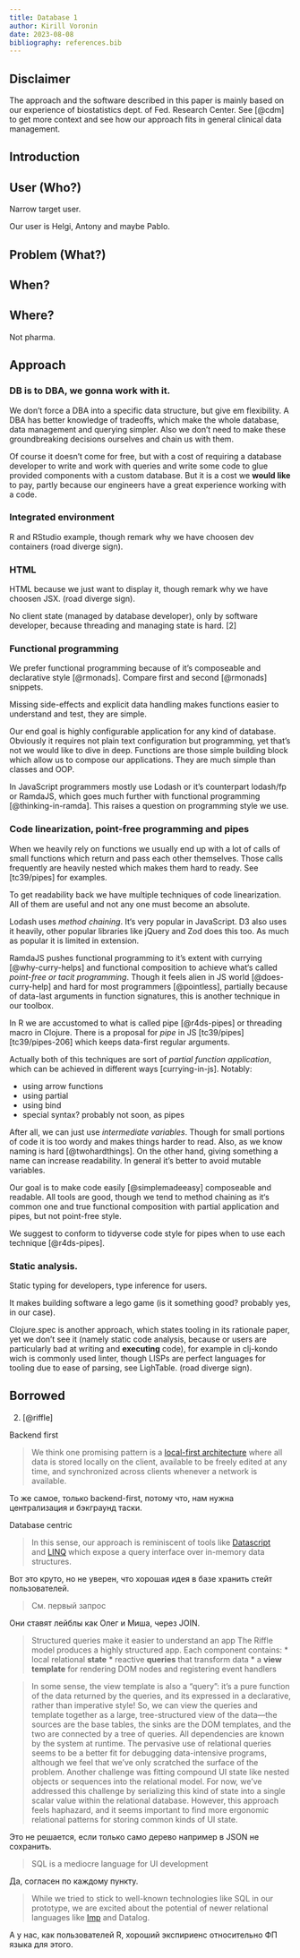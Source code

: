 ```yaml
---
title: Database 1
author: Kirill Voronin
date: 2023-08-08
bibliography: references.bib
---
```


## Disclaimer

The approach and the software described in this paper is mainly based on our experience of biostatistics dept. of Fed. Research Center. See [@cdm] to get more context and see how our approach fits in general clinical data management.

<!-- In another circumstances and with another resources available at hand you might have better fit with another approach. Though we try to generalize it and make useful outside of our organization as much as possible. -->

## Introduction

## User (Who?)

Narrow target user.

Our user is Helgi, Antony and maybe Pablo.

## Problem (What?)

## When?

## Where?

Not pharma.

## Approach

### DB is to DBA, we gonna work with it.

We don’t force a DBA into a specific data structure, but give em flexibility. A DBA has better knowledge of tradeoffs, which make the whole database, data management and querying simpler. Also we don’t need to make these groundbreaking decisions ourselves and chain us with them.

Of course it doesn’t come for free, but with a cost of requiring a database developer to write and work with queries and write some code to glue provided components with a custom database. But it is a cost we **would like** to pay, partly because our engineers have a great experience working with a code.

### Integrated environment

R and RStudio example, though remark why we have choosen dev containers (road diverge sign).

### HTML

HTML because we just want to display it, though remark why we have choosen JSX. (road diverge sign).

No client state (managed by database developer), only by software developer, because threading and managing state is hard. [2]

### Functional programming

We prefer functional programming because of it’s composeable and declarative style [@rmonads]. Compare first and second [@rmonads] snippets.

Missing side-effects and explicit data handling makes functions easier to understand and test, they are simple.

Our end goal is highly configurable application for any kind of database. Obviously it requires not plain text configuration but programming, yet that’s not we would like to dive in deep. Functions are those simple building block which allow us to compose our applications. They are much simple than classes and OOP.

In JavaScript programmers mostly use Lodash or it’s counterpart lodash/fp or RamdaJS, which goes much further with functional programming [@thinking-in-ramda]. This raises a question on programming style we use.

### Code linearization, point-free programming and pipes

When we heavily rely on functions we usually end up with a lot of calls of small functions which return and pass each other themselves. Those calls frequently are heavily nested which makes them hard to ready. See [tc39/pipes] for examples.

To get readability back we have multiple techniques of code linearization. All of them are useful and not any one must become an absolute.

Lodash uses *method chaining*. It‘s very popular in JavaScript. D3 also uses it heavily, other popular libraries like jQuery and Zod does this too. As much as popular it is limited in extension.

RamdaJS pushes functional programming to it’s extent with currying [@why-curry-helps] and functional composition to achieve what‘s called *point-free or tacit programming*. Though it feels alien in JS world [@does-curry-help] and hard for most programmers [@pointless], partially because of data-last arguments in function signatures, this is another technique in our toolbox.

In R we are accustomed to what is called pipe [@r4ds-pipes] or threading macro in Clojure. There is a proposal for *pipe* in JS [tc39/pipes] [tc39/pipes-206] which keeps data-first regular arguments.

Actually both of this techniques are sort of *partial function application*, which can be achieved in different ways [currying-in-js]. Notably:

- using arrow functions
- using partial
- using bind
- special syntax? probably not soon, as pipes

After all, we can just use *intermediate variables*. Though for small portions of code it is too wordy and makes things harder to read. Also, as we know naming is hard [@twohardthings]. On the other hand, giving something a name can increase readability. In general it’s better to avoid mutable variables.

Our goal is to make code easily [@simplemadeeasy] composeable and readable. All tools are good, though we tend to method chaining as it‘s common one and true functional composition with partial application and pipes, but not point-free style.

We suggest to conform to tidyverse code style for pipes when to use each technique [@r4ds-pipes].
 
### Static analysis.
  
Static typing for developers, type inference for users.  
  
It makes building software a lego game (is it something good? probably yes, in our case).  
  
Clojure.spec is another approach, which states tooling in its rationale paper, yet we don’t see it (namely static code analysis, because or users are particularly bad at writing and **executing** code), for example in clj-kondo wich is commonly used linter, though LISPs are perfect languages for tooling due to ease of parsing, see LighTable. (road diverge sign).  

## Borrowed

2.  [@riffle]

Backend first

> We think one promising pattern is a [local-first architecture](https://www.inkandswitch.com/local-first/) where all data is stored locally on the client, available to be freely edited at any time, and synchronized across clients whenever a network is available.

То же самое, только backend-first, потому что, нам нужна централизация и бэкграунд таски.

Database centric

> In this sense, our approach is reminiscent of tools like [Datascript](https://github.com/tonsky/datascript) and [LINQ](https://docs.microsoft.com/en-us/dotnet/csharp/programming-guide/concepts/linq/) which expose a query interface over in-memory data structures.

Вот это круто, но не уверен, что хорошая идея в базе хранить стейт пользователей.

> См. первый запрос

Они ставят лейблы как Олег и Миша, через JOIN.

> Structured queries make it easier to understand an app
> The Riffle model produces a highly structured app. Each component contains:
> * local relational **state**
> * reactive **queries** that transform data
> * a **view template** for rendering DOM nodes and registering event handlers

> In some sense, the view template is also a “query”: it’s a pure function of the data returned by the queries, and its expressed in a declarative, rather than imperative style! So, we can view the queries and template together as a large, tree-structured view of the data—the sources are the base tables, the sinks are the DOM templates, and the two are connected by a tree of queries. All dependencies are known by the system at runtime.
> The pervasive use of relational queries seems to be a better fit for debugging data-intensive programs, although we feel that we’ve only scratched the surface of the problem.
> Another challenge was fitting compound UI state like nested objects or sequences into the relational model. For now, we’ve addressed this challenge by serializing this kind of state into a single scalar value within the relational database. However, this approach feels haphazard, and it seems important to find more ergonomic relational patterns for storing common kinds of UI state.

Это не решается, если только само дерево например в JSON не сохранить.

> SQL is a mediocre language for UI development

Да, согласен по каждому пункту.

> While we tried to stick to well-known technologies like SQL in our prototype, we are excited about the potential of newer relational languages like [Imp](https://github.com/jamii/imp/tree/v1) and Datalog.

А у нас, как пользователей R, хороший экспириенс относительно ФП языка для этого.	
